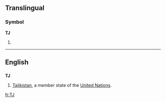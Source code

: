 ==Translingual==
===Symbol===
'''TJ'''
# {{SI-unit|tera|joule|[[work]] or [[energy]]}}

----

==English==
==={{abbreviation}}===
'''TJ'''
#[[Tajikistan]], a member state of the [[United Nations]].

[[fr:TJ]]